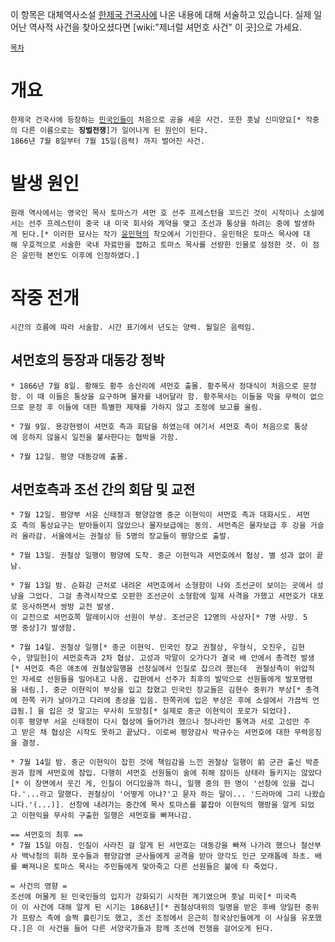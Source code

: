 이 항목은 대체역사소설 [[한제국 건국사]]에 나온 내용에 대해 서술하고 있습니다.
실제 일어난 역사적 사건을 찾아오셨다면 [wiki:"제너럴 셔먼호 사건" 이 곳]으로 가세요.

 [[목차]]

= 개요 =

 한제국 건국사에 등장하는 [[민국인]]들이 처음으로 공을 세운 사건. 또한 훗날 신미양요[* 작중의 다른 이름으로는 '''징벌전쟁''']가 일어나게 된 원인이 된다.
 1866년 7월 8일부터 7월 15일(음력) 까지 벌어진 사건.

= 발생 원인 =
 
 원래 역사에서는 영국인 목사 토마스가 셔먼 호 선주 프레스턴을 꼬드긴 것이 시작이나 소설에서는 선주 프레스턴이 중국 내 미국 회사와 계약을 맺고 조선과 통상을 하려는 중에 발생하게 된다.[* 이러한 묘사는 작가 [[윤민혁]]의 착오에서 기인한다. 윤민혁은 토마스 목사에 대해 우호적으로 서술한 국내 자료만을 접하고 토마스 목사를 선량한 인물로 설정한 것. 이 점은 윤민혁 본인도 이후에 인정하였다.]

= 작중 전개 =
 시간의 흐름에 따라 서술함. 시간 표기에서 년도는 양력. 월일은 음력임.

== 셔먼호의 등장과 대동강 정박 ==
 * 1866년 7월 8일. 황해도 황주 송산리에 셔먼호 출몰. 황주목사 정대식이 처음으로 문정함. 이 때 이들은 통상을 요구하며 물자를 내어달라 함. 황주목사는 이들을 막을 무력이 없으므로 문정 후 이들에 대한 특별한 제재를 가하지 않고 조정에 보고를 올림. 

 * 7월 9일. 용강현령이 셔먼호 측과 회담을 하였는데 여기서 셔먼호 측이 처음으로 통상에 응하지 않을시 일전을 불사한다는 협박을 가함.

 * 7월 12일. 평양 대동강에 출몰.

== 셔먼호측과 조선 간의 회담 및 교전 ==

 * 7월 12일. 평양부 서윤 신태정과 평양감영 중군 이현익이 셔먼호 측과 대화시도. 셔먼호 측의 통상요구는 받아들이지 않았으나 물자보급에는 동의. 셔먼측은 물자보급 후 강을 거슬러 올라감. 서울에서는 권철상 등 5명의 장교들이 평양으로 출발.

 * 7월 13일. 권철상 일행이 평양에 도착. 중군 이현익과 셔먼호에서 협상. 별 성과 없이 끝남.

 * 7월 13일 밤. 순화강 근처로 내려온 셔먼호에서 소형함이 나와 조선군이 보이는 곳에서 성냥을 그었다. 그걸 총격시작으로 오판한 조선군이 소형함에 일제 사격을 가했고 셔먼호가 대포로 응사하면서 쌍방 교전 발생. 
 이 교전으로 셔먼호쪽 말레이시아 선원이 부상. 조선군은 12명의 사상자[* 7명 사망. 5명 중상]가 발생함. 

 * 7월 14일. 권철상 일행[* 중군 이현익. 민국인 장교 권철상, 우형식, 오진우, 김현수, 양일헌]이 셔먼호측과 2차 협상. 고성과 막말이 오가다가 결국 배 안에서 총격전 발생[* 셔먼호 측은 애초에 권철상일행을 선장실에서 인질로 잡으려 했는데  권철상측이 위압적인 자세로 선원들을 밀어내고 나옴. 갑판에서 선주가 최후의 발악으로 선원들에게 발포명령을 내림.]. 중군 이현익이 부상을 입고 잡혔고 민국인 장교들은 김현수 중위가 부상[* 총격에 한쪽 귀가 날아가고 다리에 총상을 입음. 한쪽귀에 입은 부상은 후에 소설에서 가끔씩 언급됨.] 을 입은 것 말고는 무사히 도망침[* 실제로 중군 이현익이 포로가 되었다]. 
 이후 평양부 서윤 신태정이 다시 협상에 들어가려 했으나 청나라인 통역과 서로 고성만 주고 받은 채 협상은 시작도 못하고 끝났다. 이로써 평양감사 박규수는 셔먼호에 대한 무력응징을 결정.

 * 7월 14일 밤. 중군 이현익이 잡힌 것에 책임감을 느낀 권철상 일행이 前 군관 출신 박춘권과 함께 셔먼호에 잠입. 다행히 셔먼호 선원들이 술에 취해 잠이든 상태라 들키지는 않았다[* 이 장면에서 웃긴 게, 인질이 어디있을까 하니, 일행 중의 한 명이 '선창에 있을 겁니다.'...라고 말했다. 권철상이 '어떻게 아냐?'고 묻자 하는 말이... '드라마에 그리 나왔습니다.'(...)]. 선창에 내려가는 중간에 목사 토마스를 붙잡아 이현익의 행방을 알게 되었고 이현익을 무사히 구출한 일행은 셔먼호를 빠져나감. 

 == 셔먼호의 최후 ==
 * 7월 15일 아침. 인질이 사라진 걸 알게 된 셔먼호는 대동강을 빠져 나가려 했으나 철산부사 백낙청의 휘하 포수들과 평양감영 군사들에게 공격을 받아 양각도 인근 모래톱에 좌초. 배를 빠져나온 토마스 목사는 주민들에게 맞아죽고 다른 선원들은 불에 타 죽었다. 

 = 사건의 영향 = 
 조선에 머물게 된 민국인들의 입지가 강화되기 시작한 계기였으며 훗날 미국[* 미국측이 이 사건에 대해 알게 된 시기는 1868년][* 권철상대위의 밀명을 받은 후배 양일헌 중위가 프랑스 측에 슬쩍 흘린기도 했고, 조선 조정에서 은근히 청국상인들에게 이 사실을 유포했다.]은 이 사건을 들어 다른 서양국가들과 함께 조선에 전쟁을 걸어오게 된다.
 
 
